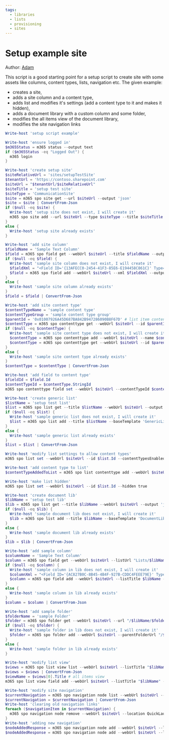 ```yaml
---
tags:
  - libraries
  - lists
  - provisioning
  - sites
---
```



# Setup example site

Author: [Adam](https://github.com/Adam-it)

This script is a good starting point for a setup script to create site with some assets like columns, content types, lists, navigation etc. The given example:

- creates a site,
- adds a site column and a content type,
- adds list and modifies it's settings (add a content type to it and makes it hidden),
- adds a document library with a custom column and some folder,
- modifies the all items view of the document library,
- modifies the site navigation links

<Tabs>
  <TabItem value="PowerShell">

  ```powershell
  Write-host 'setup script example'

  Write-host 'ensure logged in'
  $m365Status = m365 status --output text
  if ($m365Status -eq "Logged Out") {
    m365 login
  }

  Write-host 'create setup site'
  $siteRelativeUrl = 'sites/setupTestSite'
  $tenantUrl = 'https://contoso.sharepoint.com'
  $siteUrl = "$tenantUrl/$siteRelativeUrl"
  $siteTitle = 'setup test site'
  $siteType = 'CommunicationSite'
  $site = m365 spo site get --url $siteUrl --output 'json'
  $site = $site | ConvertFrom-Json
  if ($null -eq $site) {
    Write-host 'setup site does not exist, I will create it'
    m365 spo site add --url $siteUrl --type $siteType --title $siteTitle
  }
  else {
    Write-host 'setup site already exists'
  }

  Write-host 'add site column'
  $fieldName = 'Sample Text Column'
  $field = m365 spo field get --webUrl $siteUrl --title $fieldName --output 'json'
  if ($null -eq $field) {
    Write-host 'sample site column does not exist, I will create it'
    $fieldXml = "<Field ID='{13AFECC0-2454-41F3-85E6-E194458C861C}' Type='Text' Name='SampleTextColumn' DisplayName='Sample Text Column' Indexed='FALSE' Group='Sample Columns' Required='FALSE' SourceID='{4f118c69-66e0-497c-96ff-d7855ce0713d}' StaticName='SampleTextColumn' FromBaseType='TRUE' ></Field>"
    $field = m365 spo field add --webUrl $siteUrl --xml $fieldXml --output 'json'
  }
  else {
    Write-host 'sample site column already exists'
  }
  $field = $field | ConvertFrom-Json

  Write-host 'add site content type'
  $contentTypeName = 'sample content type'
  $contentTypeGroup = 'sample content type group'
  $parentId = '0x01007926A45D687BA842B947286090B8F67D' # list item content type
  $contentType = m365 spo contenttype get --webUrl $siteUrl --id $parentId --output 'json'
  if ($null -eq $contentType) {
    Write-host 'sample site content type does not exist, I will create it'
    $contentType = m365 spo contenttype add --webUrl $siteUrl --name $contentTypeName --id $parentId --group $contentTypeGroup --output 'json'
    $contentType = m365 spo contenttype get --webUrl $siteUrl --id $parentId --output 'json'
  }
  else {
    Write-host 'sample site content type already exists'
  }
  $contentType = $contentType | ConvertFrom-Json

  Write-host 'add field to content type'
  $fieldId = $field.Id
  $contentTypeId = $contentType.StringId
  m365 spo contenttype field set --webUrl $siteUrl --contentTypeId $contentTypeId --id $fieldId --required false

  Write-host 'create generic list'
  $listName = 'setup test list'
  $list = m365 spo list get --title $listName --webUrl $siteUrl --output 'json'
  if ($null -eq $list) {
    Write-host 'sample generic list does not exist, I will create it'
    $list = m365 spo list add --title $listName --baseTemplate 'GenericList' --webUrl $siteUrl --output 'json'
  }
  else {
    Write-host 'sample generic list already exists'
  }
  $list = $list | ConvertFrom-Json

  Write-host 'modify list settings to allow content types'
  m365 spo list set --webUrl $siteUrl --id $list.Id --contentTypesEnabled true

  Write-host 'add content type to list'
  $contentTypeAddedToList = m365 spo list contenttype add --webUrl $siteUrl --listId $list.Id --id $contentTypeId

  Write-host 'make list hidden'
  m365 spo list set --webUrl $siteUrl --id $list.Id --hidden true

  Write-host 'create document lib'
  $libName = 'setup test lib'
  $lib = m365 spo list get --title $libName --webUrl $siteUrl --output 'json'
  if ($null -eq $lib) {
    Write-host 'sample document lib does not exist, I will create it'
    $lib = m365 spo list add --title $libName --baseTemplate 'DocumentLibrary' --webUrl $siteUrl --output 'json'
  }
  else {
    Write-host 'sample document lib already exists'
  }
  $lib = $lib | ConvertFrom-Json

  Write-host 'add sample column'
  $columnName = 'Sample Text Column'
  $column = m365 spo field get --webUrl $siteUrl --listUrl "Lists/$libName" --title $columnName --output 'json'
  if ($null -eq $column) {
    Write-host 'sample column in lib does not exist, I will create it'
    $columnXml = "<Field ID='{AC827B0C-8B45-4B4F-927B-CDDC4FEEE79E}' Type='Text' Name='SampleTextColumn' DisplayName='Sample Text Column' Required='FALSE' SourceID='http://schemas.microsoft.com/sharepoint/v3' StaticName='SampleTextColumn' FromBaseType='TRUE' />"
    $column = m365 spo field add --webUrl $siteUrl --listTitle $libName --xml $columnXml --output 'json'
  }
  else {
    Write-host 'sample column in lib already exists'
  }
  $column = $column | ConvertFrom-Json

  Write-host 'add sample folder'
  $folderName = 'sample Folder'
  $folder = m365 spo folder get --webUrl $siteUrl --url "/$libName/$folderName" --output 'json'
  if ($null -eq $folder) {
    Write-host 'sample folder in lib does not exist, I will create it'
    $folder = m365 spo folder add --webUrl $siteUrl --parentFolderUrl "/$libName" --name $folderName --output 'json'
  }
  else {
    Write-host 'sample folder in lib already exists'
  }

  Write-host 'modify list view'
  $views = m365 spo list view list --webUrl $siteUrl --listTitle "$libName" --output 'json'
  $views = $views | ConvertFrom-Json
  $viewName = $views[0].Title # all items view
  m365 spo list view field add --webUrl $siteUrl --listTitle "$libName" --viewTitle $viewName --title $columnName

  Write-host 'modify site navigation'
  $currentNavigation = m365 spo navigation node list --webUrl $siteUrl --location QuickLaunch --output 'json'
  $currentNavigation = $currentNavigation | ConvertFrom-Json
  Write-host 'clearing old navigation links'
  foreach ($navigationItem in $currentNavigation) {
    m365 spo navigation node remove --webUrl $siteUrl --location QuickLaunch --id $navigationItem.Id --confirm
  }
  Write-host 'adding new navigation'
  $nodeAddedResponse = m365 spo navigation node add --webUrl $siteUrl --location QuickLaunch --title 'Sample Document Library' --url "/$siteRelativeUrl/$libName/Forms/AllItems.aspx"
  $nodeAddedResponse = m365 spo navigation node add --webUrl $siteUrl --location QuickLaunch --title 'Hidden Sample List' --url "/$siteRelativeUrl/Lists/$listName/AllItems.aspx"
  ```

  </TabItem>
</Tabs>

